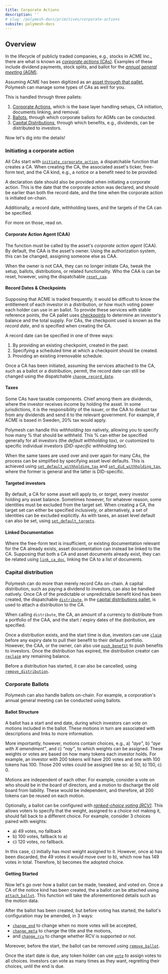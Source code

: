```yaml
---
title: Corporate Actions
description: ''
# slug: /polymesh-docs/primitives/corporate-actions
subsite: polymesh-docs
---
```


## Overview

[ca]: https://en.wikipedia.org/wiki/Corporate_action
[agm]: https://en.wikipedia.org/wiki/Annual_general_meeting
[asset]: https://github.com/PolymathNetwork/polymesh_docs/blob/master/Polymesh/docs/assets.md
[pallet_ca]: https://docs.polymesh.live/pallet_corporate_actions/index.html
[pallet_ballot]: https://docs.polymesh.live/pallet_corporate_actions/ballot/index.html
[pallet_dist]: https://docs.polymesh.live/pallet_corporate_actions/distribution/index.html
[checkpoints]: https://github.com/PolymathNetwork/polymesh_docs/blob/master/Polymesh/docs/assets.md#checkpoints
[`initiate_corporate_action`]: https://docs.polymesh.live/pallet_corporate_actions/enum.Call.html#variant.initiate_corporate_action
[`reset_caa`]: https://docs.polymesh.live/pallet_corporate_actions/enum.Call.html#variant.remove_ca
[`change_record_date`]: https://docs.polymesh.live/pallet_corporate_actions/enum.Call.html#variant.change_record_date
[`set_default_withholding_tax`]: https://docs.polymesh.live/pallet_corporate_actions/enum.Call.html#variant.set_default_withholding_tax
[`set_did_withholding_tax`]: https://docs.polymesh.live/pallet_corporate_actions/enum.Call.html#variant.set_did_withholding_tax
[`set_default_targets`]: https://docs.polymesh.live/pallet_corporate_actions/enum.Call.html#variant.set_default_targets
[`link_ca_doc`]: https://docs.polymesh.live/pallet_corporate_actions/enum.Call.html#variant.link_ca_doc
[`distribute`]: https://docs.polymesh.live/pallet_corporate_actions/distribution/enum.Call.html#variant.distribute
[`claim`]: https://docs.polymesh.live/pallet_corporate_actions/distribution/enum.Call.html#variant.claim
[`push_benefit`]: https://docs.polymesh.live/pallet_corporate_actions/distribution/enum.Call.html#variant.push_benefit
[`reclaim`]: https://docs.polymesh.live/pallet_corporate_actions/distribution/enum.Call.html#variant.reclaim
[`remove_distribution`]: https://docs.polymesh.live/pallet_corporate_actions/distribution/enum.Call.html#variant.remove_distribution
[`attach_ballot`]: https://docs.polymesh.live/pallet_corporate_actions/ballot/enum.Call.html#variant.attach_ballot
[rcv]: https://en.wikipedia.org/wiki/Ranked_voting
[`change_end`]: https://docs.polymesh.live/pallet_corporate_actions/ballot/enum.Call.html#variant.change_end
[`change_meta`]: https://docs.polymesh.live/pallet_corporate_actions/ballot/enum.Call.html#variant.change_meta
[`change_rcv`]: https://docs.polymesh.live/pallet_corporate_actions/ballot/enum.Call.html#variant.change_rcv
[`remove_ballot`]: https://docs.polymesh.live/pallet_corporate_actions/ballot/enum.Call.html#variant.remove_ballot
[`vote`]: https://docs.polymesh.live/pallet_corporate_actions/ballot/enum.Call.html#variant.vote

In the lifecycle of publicly traded companies, e.g., stocks in ACME Inc., there are what is known as [_corporate actions_ (CAs)][ca]. Examples of these include dividend payments, stock splits, and ballot for the [_annual general meeting_ (AGM)][agm].

Assuming ACME has been digitized as an [asset through that pallet][asset], Polymesh can manage some types of CAs as well for you.

This is handled through three pallets:

1. [Corporate Actions][pallet_ca], which is the base layer handling setups, CA initiation, documents linking, and removal.
2. [Ballots][pallet_ballot], through which corporate ballots for AGMs can be conducted.
3. [Capital Distributions][pallet_dist], through which benefits, e.g., dividends, can be distributed to investors.

Now let's dig into the details!

### Initiating a corporate action

All CAs start with [`initiate_corporate_action`], a dispatchable function that creates a CA.
When creating the CA, the associated asset's ticker, free-form text, and the CA kind, e.g., a notice or a benefit need to be provided.

A declaration date should also be provided when initiating a corporate action. This is the date that the corporate action was declared, and should be earlier than both the record date, and the time when the corporate action is initiated on-chain.

Additionally, a record date, withholding taxes, and the targets of the CA can be specified.

For more on those, read on.

#### Corporate Action Agent (CAA)

The function must be called by the asset's _corporate action agent_ (CAA). By default, the CAA is the asset's owner. Using the authorization system, this can be changed, assigning someone else as CAA.

When the owner is not CAA, they can no longer initiate CAs, tweak the setup, ballots, distributions, or related functionality. Who the CAA is can be reset, however, using the dispatchable [`reset_caa`].

#### Record Dates & Checkpoints

Supposing that ACME is traded frequently, it would be difficult to know the entitlement of each investor in a distribution, or how much voting power each holder can use in an ballot.
To provide these services with stable reference points, the CA pallet uses [checkpoints] to determine an investor's balance and the total supply.
For CAs, the checkpoint used is known as the _record date_, and is specified when creating the CA.

A record date can be specified in one of three ways:

1. By providing an existing checkpoint, created in the past.
2. Specifying a scheduled time at which a checkpoint should be created.
3. Providing an existing irremovable schedule.

Once a CA has been initiated, assuming the services attached to the CA, such as a ballot or a distribution, permit, the record date can still be changed using the dispatchable [`change_record_date`].

#### Taxes

Some CAs have taxable components. Chief among them are dividends, where the investor receives income by holding the asset. In some jurisdictions, it is the responsibility of the issuer, or the CAA to deduct tax from any dividends and send it to the relevant government. For example, if ACME is based in Sweden, 20% tax would apply.

Polymesh can handle this _withholding tax_ natively, allowing you to specify how many % that should be withheld. This % can either be specified generally for all investors (the _default withholding tax_), or customized to specific individual investors (_DID-specific withholding tax_).

When the same taxes are used over and over again for many CAs, the process can be simplified by specifying asset level defaults. This is achieved using [`set_default_withholding_tax`] and [`set_did_withholding_tax`], where the former is general and the latter is DID-specific.

#### Targeted investors

By default, a CA for some asset will apply to, or _target_, every investor holding any asset balance. Sometimes however, for whatever reason, some identities must be excluded from the target set. When creating a CA, the target set can either be specified inclusively, or alternatively, a set of identities can be excluded explicitly. As with taxes, an asset level default can also be set, using [`set_default_targets`].

#### Linked Documentation

Where the free-form text is insufficient, or existing documentation relevant for the CA already exists, asset documentation can instead be linked to the CA. Supposing that both a CA and asset documents already exist, they can be related using [`link_ca_doc`], linking the CA to a list of documents.

### Capital distribution

Polymesh can do more than merely record CAs on-chain. A capital distribution, such as paying a dividend to investors, can also be handled natively. Once CA of the predictable or unpredictable benefit kind has been created, the dispatchable [`distribute`], in the [capital distributions pallet][pallet_dist], is used to attach a distribution to the CA.

When calling `distribute`, the CA, an amount of a currency to distribute from a portfolio of the CAA, and the start / expiry dates of the distribution, are specified.

Once a distribution exists, and the start time is due, investors can use [`claim`] before any expiry date to pull their benefit to their default portfolio. However, the CAA, or the owner, can also use [`push_benefit`] to push benefits to investors. Once the distribution has expired, the distribution creator can [`reclaim`] any remaining balance.

Before a distribution has started, it can also be cancelled, using [`remove_distribution`].

### Corporate Ballots

Polymesh can also handle ballots on-chain. For example, a corporation's annual general meeting can be conducted using ballots.

#### Ballot Structure

A ballot has a start and end date, during which investors can vote on motions included in the ballot. These motions in turn are associated with descriptions and links to more information.

More importantly, however, motions contain choices, e.g., a) _"aye"_, b) _"aye with X amendment"_, and c) _"nay"_, to which weights can be assigned. These weights or votes are based on how many tokens each investor holds. For example, an investor with 200 tokens will have 200 votes and one with 100 tokens has 100. Those 200 votes could be assigned like so: a) 50, b) 150, c) 0.

Motions are independent of each other. For example, consider a vote on who should be in the board of directors, and a motion to discharge the old board from liability. These would be independent, and therefore, all 200 tokens can be reused on each motion.

Optionally, a ballot can be configured with [_ranked-choice voting (RCV)_][rcv]. This allows voters to specify that the weight, assigned to a choice not making it, should fall back to a different choice. For example, consider 3 choices paired with weights:

- a) 49 votes, no fallback
- b) 100 votes, fallback to a)
- c) 120 votes, no fallback.

In this case, c) initially has most weight assigned to it. However, once a) has been discarded, the 49 votes it would move over to b), which now has 149 votes in total. Therefore, b) becomes the adopted choice.

#### Getting Started

Now let's go over how a ballot can be made, tweaked, and voted on. Once a CA of the notice kind has been created, the a ballot can be attached using [`attach_ballot`]. This function will take the aforementioned details such as the motion data.

After the ballot has been created, but before voting has started, the ballot's configuration may be amended, in 3 ways:

- [`change_end`] to change when no more votes will be accepted,
- [`change_meta`] to change the title and the motions,
- and [`change_rcv`] to change whether RCV is supported or not.

Moreover, before the start, the ballot can be removed using [`remove_ballot`].

Once the start date is due, any token holder can use [`vote`] to assign votes to all choices. Investors can vote as many times as they want, regretting their choices, until the end is due.